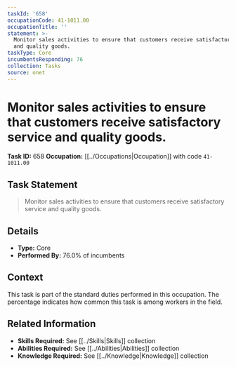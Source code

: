 ```yaml
---
taskId: '658'
occupationCode: 41-1011.00
occupationTitle: ''
statement: >-
  Monitor sales activities to ensure that customers receive satisfactory service
  and quality goods.
taskType: Core
incumbentsResponding: 76
collection: Tasks
source: onet
---
```

# Monitor sales activities to ensure that customers receive satisfactory service and quality goods.

**Task ID:** 658
**Occupation:** [[../Occupations|Occupation]] with code `41-1011.00`

## Task Statement

> Monitor sales activities to ensure that customers receive satisfactory service and quality goods.

## Details

- **Type:** Core
- **Performed By:** 76.0% of incumbents

## Context

This task is part of the standard duties performed in this occupation. The percentage indicates how common this task is among workers in the field.

## Related Information

- **Skills Required:** See [[../Skills|Skills]] collection
- **Abilities Required:** See [[../Abilities|Abilities]] collection
- **Knowledge Required:** See [[../Knowledge|Knowledge]] collection
